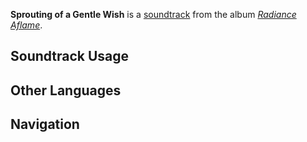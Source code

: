 {{Stub}}
{{Soundtrack Infobox
|image          = Radiance Aflame.png
|album          = Radiance Aflame
|disc           = 2
|number         = 45
|featured       = 
|featured2      = 
|featured3      = 
|featured_disc  = 
|featured_disc2 = 
|featured_disc3 = 
|youtube_id     = 
|spotify_id     = 329h4JWkhgL5fHb8CCFgfM
|previous       = Of Truth Etched in Name
|next           = Beneath My Wings
}}
'''Sprouting of a Gentle Wish''' is a [[soundtrack]] from the album ''[[Radiance Aflame]]''.

==Soundtrack Usage==
{{Soundtrack Usage
|quest             = Give Her Memories//cutscene
}}
<!--
==Other Arrangements==
{{Files by Category Gallery|Media Using an Unreleased Arrangement of {{subst:#titleparts:{{subst:PAGENAME}}}} Soundtrack}}
-->
<!--
==Production Credits==
{| class="wikitable"
! Position
! Staff<ref>NetEase Cloud Music: [https://music.163.com/#/song?id=NUMBER TITLE {{zh|}}]</ref>
|-
!
| ({{zh|}})
|}
|}
-->
<!--
==Gallery==
<gallery>
</gallery>
-->

==Other Languages==
{{Other Languages
|en       = Sprouting of a Gentle Wish
|zhs      = 生萌藏心念
|zhs_rm   = 
|zht      = 
|zht_rm   = 
|zh_tl    = 
|ja       = 芽吹く願い
|ja_rm    = 
|ja_tl    = 
}}
<!--
==References==
{{Reflist}}
-->

==Navigation==
{{Soundtrack Navbox|Radiance Aflame}}